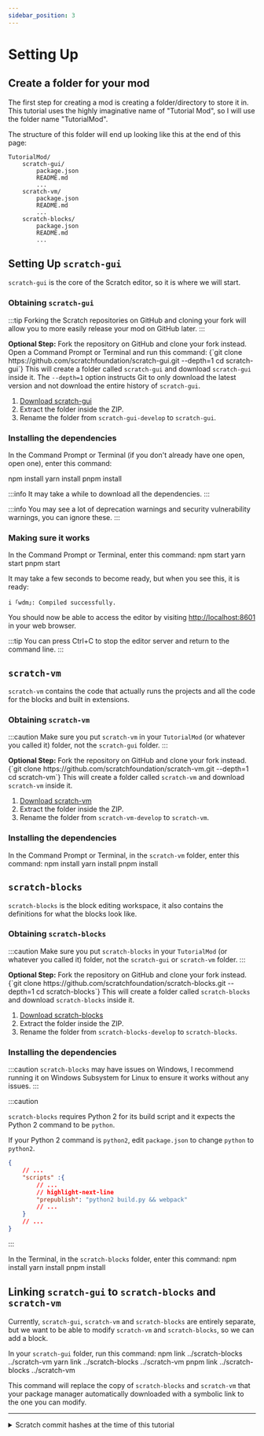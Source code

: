 ```yaml
---
sidebar_position: 3
---
```


# Setting Up

## Create a folder for your mod
The first step for creating a mod is creating a folder/directory to store it in. This tutorial uses the highly imaginative name of "Tutorial Mod", so I will use the folder name "TutorialMod".

The structure of this folder will end up looking like this at the end of this page:
```
TutorialMod/
    scratch-gui/
        package.json
        README.md
        ...
    scratch-vm/
        package.json
        README.md
        ...
    scratch-blocks/
        package.json
        README.md
        ...
```

## Setting Up `scratch-gui`
`scratch-gui` is the core of the Scratch editor, so it is where we will start.

### Obtaining `scratch-gui`
:::tip
Forking the Scratch repositories on GitHub and cloning your fork will allow you to more easily release your mod on GitHub later.
:::

<Tabs groupId="use-git" queryString>
    <TabItem value="true" label="With Git" default>
        <strong>Optional Step:</strong> Fork the repository on GitHub and clone your fork instead.<br/>
        Open a Command Prompt or Terminal and run this command:
        <CodeBlock language="shell">
{`git clone https://github.com/scratchfoundation/scratch-gui.git --depth=1
cd scratch-gui`}
        </CodeBlock>
        This will create a folder called <code>scratch-gui</code> and download <code>scratch-gui</code> inside it. The <code>--depth=1</code> option instructs Git to only download the latest version and not download the entire history of <code>scratch-gui</code>.
    </TabItem>
    <TabItem value="false" label="Without Git">
        <ol>
            <li>
                <a href="https://github.com/scratchfoundation/scratch-gui/archive/refs/heads/develop.zip" class="button button--primary">Download scratch-gui</a>
            </li>
            <li>
                Extract the folder inside the ZIP.
            </li>
            <li>
                Rename the folder from <code>scratch-gui-develop</code> to <code>scratch-gui</code>.
            </li>
        </ol>
    </TabItem>
</Tabs>

### Installing the dependencies
In the Command Prompt or Terminal (if you don't already have one open, open one), enter this command:

<Tabs groupId="package-manager" queryString>
    <TabItem value="npm" label="NPM" default>
        <CodeBlock language="shell">
            npm install
        </CodeBlock>
    </TabItem>
    <TabItem value="yarn" label="Yarn" default>
        <CodeBlock language="shell">
            yarn install
        </CodeBlock>
    </TabItem>
    <TabItem value="pnpm" label="PNPM" default>
        <CodeBlock language="shell">
            pnpm install
        </CodeBlock>
    </TabItem>
</Tabs>

:::info
It may take a while to download all the dependencies.
:::

:::info
You may see a lot of deprecation warnings and security vulnerability warnings, you can ignore these.
:::

### Making sure it works
In the Command Prompt or Terminal, enter this command:
<Tabs groupId="package-manager" queryString>
    <TabItem value="npm" label="NPM" default>
        <CodeBlock language="shell">
            npm start
        </CodeBlock>
    </TabItem>
    <TabItem value="yarn" label="Yarn" default>
        <CodeBlock language="shell">
            yarn start
        </CodeBlock>
    </TabItem>
    <TabItem value="pnpm" label="PNPM" default>
        <CodeBlock language="shell">
            pnpm start
        </CodeBlock>
    </TabItem>
</Tabs>

It may take a few seconds to become ready, but when you see this, it is ready:
```shell
i ｢wdm｣: Compiled successfully.
```

You should now be able to access the editor by visiting [http://localhost:8601](http://localhost:8601) in your web browser.

:::tip
You can press Ctrl+C to stop the editor server and return to the command line.
:::

## `scratch-vm`
`scratch-vm` contains the code that actually runs the projects and all the code for the blocks and built in extensions.

### Obtaining `scratch-vm`
:::caution
Make sure you put `scratch-vm` in your `TutorialMod` (or whatever you called it) folder, not the `scratch-gui` folder.
:::

<Tabs groupId="use-git" queryString>
    <TabItem value="true" label="With Git" default>
        <strong>Optional Step:</strong> Fork the repository on GitHub and clone your fork instead.<br/>
        <CodeBlock language="shell">
{`git clone https://github.com/scratchfoundation/scratch-vm.git --depth=1
cd scratch-vm`}
        </CodeBlock>
        This will create a folder called <code>scratch-vm</code> and download <code>scratch-vm</code> inside it.
    </TabItem>
    <TabItem value="false" label="Without Git">
        <ol>
            <li>
                <a href="https://github.com/scratchfoundation/scratch-vm/archive/refs/heads/develop.zip" class="button button--primary">Download scratch-vm</a>
            </li>
            <li>
                Extract the folder inside the ZIP.
            </li>
            <li>
                Rename the folder from <code>scratch-vm-develop</code> to <code>scratch-vm</code>.
            </li>
        </ol>
    </TabItem>
</Tabs>

### Installing the dependencies
In the Command Prompt or Terminal, in the `scratch-vm` folder, enter this command:
<Tabs groupId="package-manager" queryString>
    <TabItem value="npm" label="NPM" default>
        <CodeBlock language="shell">
            npm install
        </CodeBlock>
    </TabItem>
    <TabItem value="yarn" label="Yarn" default>
        <CodeBlock language="shell">
            yarn install
        </CodeBlock>
    </TabItem>
    <TabItem value="pnpm" label="PNPM" default>
        <CodeBlock language="shell">
            pnpm install
        </CodeBlock>
    </TabItem>
</Tabs>

## `scratch-blocks`
`scratch-blocks` is the block editing workspace, it also contains the definitions for what the blocks look like.

### Obtaining `scratch-blocks`
:::caution
Make sure you put `scratch-blocks` in your `TutorialMod` (or whatever you called it) folder, not the `scratch-gui` or `scratch-vm` folder.
:::

<Tabs groupId="use-git" queryString>
    <TabItem value="true" label="With Git" default>
        <strong>Optional Step:</strong> Fork the repository on GitHub and clone your fork instead.<br/>
        <CodeBlock language="shell">
{`git clone https://github.com/scratchfoundation/scratch-blocks.git --depth=1
cd scratch-blocks`}
        </CodeBlock>
        This will create a folder called <code>scratch-blocks</code> and download <code>scratch-blocks</code> inside it.
    </TabItem>
    <TabItem value="false" label="Without Git">
        <ol>
            <li>
                <a href="https://github.com/scratchfoundation/scratch-blocks/archive/refs/heads/develop.zip" class="button button--primary">Download scratch-blocks</a>
            </li>
            <li>
                Extract the folder inside the ZIP.
            </li>
            <li>
                Rename the folder from <code>scratch-blocks-develop</code> to <code>scratch-blocks</code>.
            </li>
        </ol>
    </TabItem>
</Tabs>

### Installing the dependencies
:::caution
`scratch-blocks` may have issues on Windows, I recommend running it on Windows Subsystem for Linux to ensure it works without any issues.
:::

:::caution

`scratch-blocks` requires Python 2 for its build script and it expects the Python 2 command to be `python`.

If your Python 2 command is `python2`, edit `package.json` to change `python` to `python2`.

```json title="scratch-blocks/package.json"
{
    // ...
    "scripts" :{
        // ...
        // highlight-next-line
        "prepublish": "python2 build.py && webpack"
        // ...
    }
    // ...
}
```

:::

In the Terminal, in the `scratch-blocks` folder, enter this command:
<Tabs groupId="package-manager" queryString>
    <TabItem value="npm" label="NPM" default>
        <CodeBlock language="shell">
            npm install
        </CodeBlock>
    </TabItem>
    <TabItem value="yarn" label="Yarn" default>
        <CodeBlock language="shell">
            yarn install
        </CodeBlock>
    </TabItem>
    <TabItem value="pnpm" label="PNPM" default>
        <CodeBlock language="shell">
            pnpm install
        </CodeBlock>
    </TabItem>
</Tabs>

## Linking `scratch-gui` to `scratch-blocks` and `scratch-vm`
Currently, `scratch-gui`, `scratch-vm` and `scratch-blocks` are entirely separate, but we want to be able to modify `scratch-vm` and `scratch-blocks`, so we can add a block.

In your `scratch-gui` folder, run this command:
<Tabs groupId="package-manager" queryString>
    <TabItem value="npm" label="NPM" default>
        <CodeBlock language="shell">
            npm link ../scratch-blocks ../scratch-vm
        </CodeBlock>
    </TabItem>
    <TabItem value="yarn" label="Yarn" default>
        <CodeBlock language="shell">
            yarn link ../scratch-blocks ../scratch-vm
        </CodeBlock>
    </TabItem>
    <TabItem value="pnpm" label="PNPM" default>
        <CodeBlock language="shell">
            pnpm link ../scratch-blocks ../scratch-vm
        </CodeBlock>
    </TabItem>
</Tabs>

This command will replace the copy of `scratch-blocks` and `scratch-vm` that your package manager automatically downloaded with a symbolic link to the one you can modify.

---
<details>
    <summary>Scratch commit hashes at the time of this tutorial</summary>

    scratch-gui:        db1933b2aea9f9dbe51e0ad2d750a2550179314a
    scratch-vm:         d6420c4c9826d360adee118e0e9e255536be7f7c
    scratch-blocks:     686df65cc6b5b3df37dc3204f56f443aa18c5085
</details>